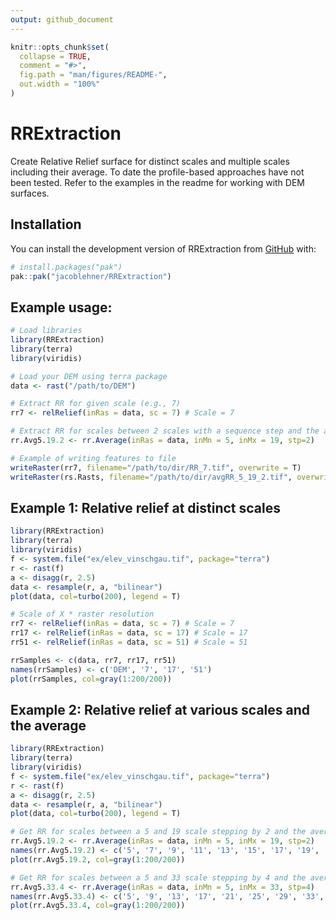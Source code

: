 ```yaml
---
output: github_document
---
```


<!-- README.md is generated from README.Rmd. Please edit that file -->

```r
knitr::opts_chunk$set(
  collapse = TRUE,
  comment = "#>",
  fig.path = "man/figures/README-",
  out.width = "100%"
)
```

# RRExtraction

<!-- badges: start -->
<!-- badges: end -->

Create Relative Relief surface for distinct scales and multiple scales including their average. 
To date the profile-based approaches have not been tested. Refer to the examples in the readme for working with DEM surfaces.

## Installation

You can install the development version of RRExtraction from [GitHub](https://github.com/) with:

``` r
# install.packages("pak")
pak::pak("jacoblehner/RRExtraction")
```
## Example usage:
```r
# Load libraries
library(RRExtraction)
library(terra)
library(viridis)

# Load your DEM using terra package
data <- rast("/path/to/DEM")

# Extract RR for given scale (e.g., 7)
rr7 <- relRelief(inRas = data, sc = 7) # Scale = 7

# Extract RR for scales between 2 scales with a sequence step and the average RR
rr.Avg5.19.2 <- rr.Average(inRas = data, inMn = 5, inMx = 19, stp=2)

# Example of writing features to file
writeRaster(rr7, filename="/path/to/dir/RR_7.tif", overwrite = T)
writeRaster(rs.Rasts, filename="/path/to/dir/avgRR_5_19_2.tif", overwrite = T)
```

## Example 1: Relative relief at distinct scales
```r
library(RRExtraction)
library(terra)
library(viridis)
f <- system.file("ex/elev_vinschgau.tif", package="terra")
r <- rast(f) 
a <- disagg(r, 2.5)
data <- resample(r, a, "bilinear")
plot(data, col=turbo(200), legend = T)

# Scale of X * raster resolution
rr7 <- relRelief(inRas = data, sc = 7) # Scale = 7
rr17 <- relRelief(inRas = data, sc = 17) # Scale = 17
rr51 <- relRelief(inRas = data, sc = 51) # Scale = 51

rrSamples <- c(data, rr7, rr17, rr51)
names(rrSamples) <- c('DEM', '7', '17', '51')
plot(rrSamples, col=gray(1:200/200))


```

## Example 2: Relative relief at various scales and the average
```r
library(RRExtraction)
library(terra)
library(viridis)
f <- system.file("ex/elev_vinschgau.tif", package="terra")
r <- rast(f) 
a <- disagg(r, 2.5)
data <- resample(r, a, "bilinear")
plot(data, col=turbo(200), legend = T)

# Get RR for scales between a 5 and 19 scale stepping by 2 and the average RR
rr.Avg5.19.2 <- rr.Average(inRas = data, inMn = 5, inMx = 19, stp=2)
names(rr.Avg5.19.2) <- c('5', '7', '9', '11', '13', '15', '17', '19', 'Avg')
plot(rr.Avg5.19.2, col=gray(1:200/200))

# Get RR for scales between a 5 and 33 scale stepping by 4 and the average RR
rr.Avg5.33.4 <- rr.Average(inRas = data, inMn = 5, inMx = 33, stp=4)
names(rr.Avg5.33.4) <- c('5', '9', '13', '17', '21', '25', '29', '33', 'Avg')
plot(rr.Avg5.33.4, col=gray(1:200/200))


```
